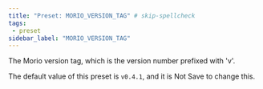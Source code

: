 ```yaml
---
title: "Preset: MORIO_VERSION_TAG" # skip-spellcheck
tags:
 - preset
sidebar_label: "MORIO_VERSION_TAG"
---
```


The Morio version tag, which is the version number prefixed with 'v'.

<Note>

The default value of this preset is `v0.4.1`, and it is <Label style="danger">Not Save</Label> to change this.

</Note>
